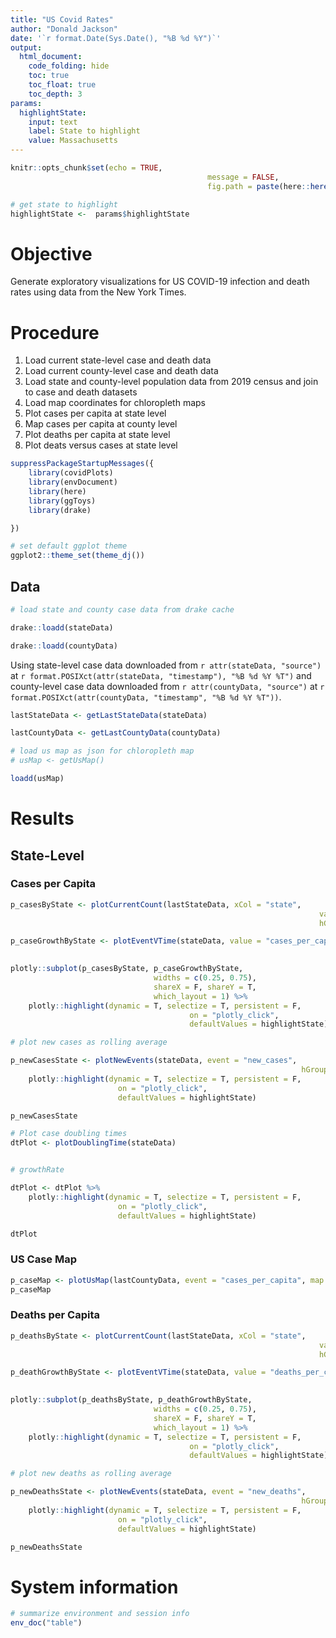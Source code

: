 ```yaml
---
title: "US Covid Rates"
author: "Donald Jackson"
date: '`r format.Date(Sys.Date(), "%B %d %Y")`'
output: 
  html_document:
    code_folding: hide
    toc: true
    toc_float: true
    toc_depth: 3
params:
  highlightState:
    input: text
    label: State to highlight
    value: Massachusetts
---
```


```r
knitr::opts_chunk$set(echo = TRUE, 
											message = FALSE,
											fig.path = paste(here::here(), "results", "us", "", sep = "/"))

# get state to highlight
highlightState <-  params$highlightState
```

# Objective

Generate exploratory visualizations for US COVID-19 infection and death rates using data from the New York Times.

# Procedure

1. Load current state-level case and death data
1. Load current county-level case and death data
1. Load state and county-level population data from 2019 census and join to case and death datasets
1. Load map coordinates for chloropleth maps
1. Plot cases per capita at state level
1. Map cases per capita at county level
1. Plot deaths per capita at state level
1. Plot deats versus cases at state level

```r

suppressPackageStartupMessages({
	library(covidPlots)
	library(envDocument)
	library(here)
	library(ggToys)
	library(drake)

})

```

```r
# set default ggplot theme
ggplot2::theme_set(theme_dj())

```

## Data


```r
# load state and county case data from drake cache

drake::loadd(stateData)

drake::loadd(countyData)

```

Using state-level case data downloaded from
`r attr(stateData, "source")` at
`r format.POSIXct(attr(stateData, "timestamp"), "%B %d %Y %T")`
and county-level case data downloaded from
`r attr(countyData, "source")` at
`r format.POSIXct(attr(countyData, "timestamp", "%B %d %Y %T"))`.



```r
lastStateData <- getLastStateData(stateData)

lastCountyData <- getLastCountyData(countyData)

```

```r
# load us map as json for chloropleth map
# usMap <- getUsMap()

loadd(usMap)

```

# Results

## State-Level

### Cases per Capita
```r

p_casesByState <- plotCurrentCount(lastStateData, xCol = "state",
																	 value = "cases_per_capita",
																	 hGroupName = "byState")

p_caseGrowthByState <- plotEventVTime(stateData, value = "cases_per_capita",
																			hGroupName = "byState")

plotly::subplot(p_casesByState, p_caseGrowthByState,
								widths = c(0.25, 0.75),
								shareX = F, shareY = T,
								which_layout = 1) %>%
	plotly::highlight(dynamic = T, selectize = T, persistent = F,
										on = "plotly_click",
										defaultValues = highlightState)

```

```r
# plot new cases as rolling average

p_newCasesState <- plotNewEvents(stateData, event = "new_cases", 
																 hGroupName = "byState") %>%
	plotly::highlight(dynamic = T, selectize = T, persistent = F,
						on = "plotly_click",
						defaultValues = highlightState)

p_newCasesState

```

```r
# Plot case doubling times
dtPlot <- plotDoublingTime(stateData)


# growthRate

dtPlot <- dtPlot %>%
	plotly::highlight(dynamic = T, selectize = T, persistent = F,
						on = "plotly_click",
						defaultValues = highlightState)

dtPlot
```

### US Case Map

```r

p_caseMap <- plotUsMap(lastCountyData, event = "cases_per_capita", map = usMap)
p_caseMap 

```

### Deaths per Capita
```r
p_deathsByState <- plotCurrentCount(lastStateData, xCol = "state",
																	 value = "deaths_per_capita",
																	 hGroupName = "byState")

p_deathGrowthByState <- plotEventVTime(stateData, value = "deaths_per_capita",
																			hGroupName = "byState")

plotly::subplot(p_deathsByState, p_deathGrowthByState,
								widths = c(0.25, 0.75),
								shareX = F, shareY = T,
								which_layout = 1) %>%
	plotly::highlight(dynamic = T, selectize = T, persistent = F,
										on = "plotly_click",
										defaultValues = highlightState)

```

```r
# plot new deaths as rolling average

p_newDeathsState <- plotNewEvents(stateData, event = "new_deaths", 
																 hGroupName = "byState") %>%
	plotly::highlight(dynamic = T, selectize = T, persistent = F,
						on = "plotly_click",
						defaultValues = highlightState)

p_newDeathsState

```

# System information
```r
# summarize environment and session info
env_doc("table")
```